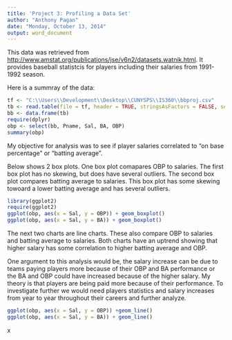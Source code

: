 ```yaml
---
title: 'Project 3: Profiling a Data Set'
author: "Anthony Pagan"
date: "Monday, October 13, 2014"
output: word_document
---
```

This data was retrieved from <http://www.amstat.org/publications/jse/v6n2/datasets.watnik.html>. It provides baseball statistcis for players including their salaries from 1991-1992 season. 

Here is a summray of the data:

```r
tf <- "C:\\Users\\Development\\Desktop\\CUNYSPS\\IS360\\bbproj.csv"
tb <- read.table(file = tf, header = TRUE, stringsAsFactors = FALSE, sep = ",")
bb <- data.frame(tb)
require(dplyr)
obp <- select(bb, Pname, Sal, BA, OBP)
summary(obp)
```
My objective for analysis was to see if player salaries correlated to "on base percentage" or "batting average". 

Below shows 2 box plots. One box plot comapares OBP to salaries. The first box plot has no skewing, but does have several outliers. The second box plot compares batting average to salaries. This box plot has some skewing towoard a lower batting average and has several outliers.

```r
library(ggplot2)
require(ggplot2)
ggplot(obp, aes(x = Sal, y = OBP)) + geom_boxplot()
ggplot(obp, aes(x = Sal, y = BA)) + geom_boxplot()
```

The next two charts are line charts. These also compare OBP to salaries and batting average to salaries. Both charts have an uptrend showing that higher salary has some correlation to higher batting average and OBP. 

One argument to this analysis would be, the salary increase can be due to teams paying players more because of their OBP and BA performance or the BA and OBP could have increased because of the higher salary. My theory is that players are being paid more because of their performance. To investigate further we would need players statistics and salary increases from year to year throughout their careers and further analyze.

```r
ggplot(obp, aes(x = Sal, y = OBP)) +geom_line()
ggplot(obp, aes(x = Sal, y = BA)) + geom_line()
```

x
